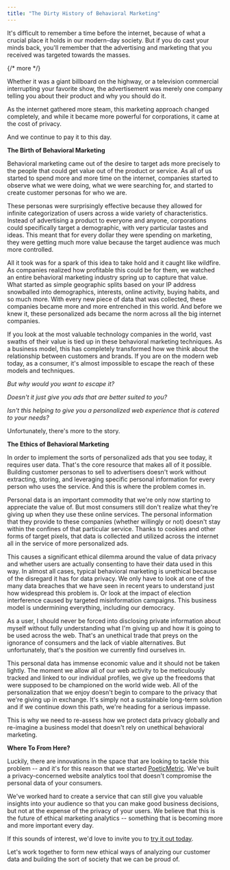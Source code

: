 ```yaml
---
title: "The Dirty History of Behavioral Marketing"
---
```


It's difficult to remember a time before the internet, because of what a crucial place it holds in our modern-day society. But if you do cast your minds back, you'll remember that the advertising and marketing that you received was targeted towards the masses.

{/* more */}

Whether it was a giant billboard on the highway, or a television commercial interrupting your favorite show, the advertisement was merely one company telling you about their product and why you should do it.

As the internet gathered more steam, this marketing approach changed completely, and while it became more powerful for corporations, it came at the cost of privacy.

And we continue to pay it to this day.

**The Birth of Behavioral Marketing**

Behavioral marketing came out of the desire to target ads more precisely to the people that could get value out of the product or service. As all of us started to spend more and more time on the internet, companies started to observe what we were doing, what we were searching for, and started to create customer personas for who we are.

These personas were surprisingly effective because they allowed for infinite categorization of users across a wide variety of characteristics. Instead of advertising a product to everyone and anyone, corporations could specifically target a demographic, with very particular tastes and ideas. This meant that for every dollar they were spending on marketing, they were getting much more value because the target audience was much more controlled.

All it took was for a spark of this idea to take hold and it caught like wildfire. As companies realized how profitable this could be for them, we watched an entire behavioral marketing industry spring up to capture that value. What started as simple geographic splits based on your IP address snowballed into demographics, interests, online activity, buying habits, and so much more. With every new piece of data that was collected, these companies became more and more entrenched in this world. And before we knew it, these personalized ads became the norm across all the big internet companies.

If you look at the most valuable technology companies in the world, vast swaths of their value is tied up in these behavioral marketing techniques. As a business model, this has completely transformed how we think about the relationship between customers and brands. If you are on the modern web today, as a consumer, it's almost impossible to escape the reach of these models and techniques.

*But why would you want to escape it?*

*Doesn't it just give you ads that are better suited to you?*

*Isn't this helping to give you a personalized web experience that is catered to your needs?*

Unfortunately, there's more to the story.

**The Ethics of Behavioral Marketing**

In order to implement the sorts of personalized ads that you see today, it requires user data. That's the core resource that makes all of it possible. Building customer personas to sell to advertisers doesn't work without extracting, storing, and leveraging specific personal information for every person who uses the service. And this is where the problem comes in.

Personal data is an important commodity that we're only now starting to appreciate the value of. But most consumers still don't realize what they're giving up when they use these online services. The personal information that they provide to these companies (whether willingly or not) doesn't stay within the confines of that particular service. Thanks to cookies and other forms of target pixels, that data is collected and utilized across the internet all in the service of more personalized ads.

This causes a significant ethical dilemma around the value of data privacy and whether users are actually consenting to have their data used in this way. In almost all cases, typical behavioral marketing is unethical because of the disregard it has for data privacy. We only have to look at one of the many data breaches that we have seen in recent years to understand just how widespread this problem is. Or look at the impact of election interference caused by targeted misinformation campaigns. This business model is undermining everything, including our democracy.

As a user, I should never be forced into disclosing private information about myself without fully understanding what I'm giving up and how it is going to be used across the web. That's an unethical trade that preys on the ignorance of consumers and the lack of viable alternatives. But unfortunately, that's the position we currently find ourselves in.

This personal data has immense economic value and it should not be taken lightly. The moment we allow all of our web activity to be meticulously tracked and linked to our individual profiles, we give up the freedoms that were supposed to be championed on the world wide web. All of the personalization that we enjoy doesn't begin to compare to the privacy that we're giving up in exchange. It's simply not a sustainable long-term solution and if we continue down this path, we're heading for a serious impasse.

This is why we need to re-assess how we protect data privacy globally and re-imagine a business model that doesn't rely on unethical behavioral marketing.

**Where To From Here?**

Luckily, there are innovations in the space that are looking to tackle this problem -- and it's for this reason that we started [PoeticMetric](https://www.poeticmetric.com). We've built a privacy-concerned website analytics tool that doesn't compromise the personal data of your consumers.

We've worked hard to create a service that can still give you valuable insights into your audience so that you can make good business decisions, but not at the expense of the privacy of your users. We believe that this is the future of ethical marketing analytics -- something that is becoming more and more important every day.

If this sounds of interest, we'd love to invite you to [try it out today](/sign-up?utm_source=poeticmetric&utm_medium=blog&utm_content=the-dirty-history-of-behavioral-marketing&utm_term=cta).

Let's work together to form new ethical ways of analyzing our customer data and building the sort of society that we can be proud of.
